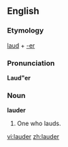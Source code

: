==English==

===Etymology===
[[laud]] + [[-er]]

===Pronunciation===
'''Laud"er'''

===Noun===
'''lauder'''

#One who lauds.

[[vi:lauder]]
[[zh:lauder]]